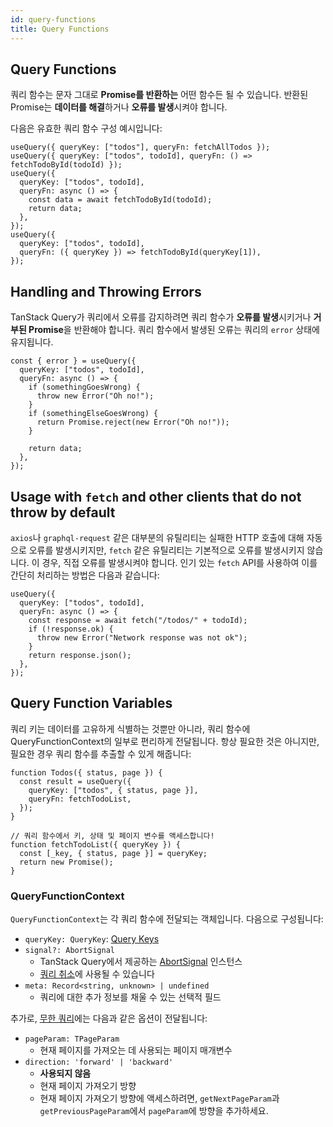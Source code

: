 ```yaml
---
id: query-functions
title: Query Functions
---
```


## Query Functions

쿼리 함수는 문자 그대로 **Promise를 반환하는** 어떤 함수든 될 수 있습니다. 반환된 Promise는 **데이터를 해결**하거나 **오류를 발생**시켜야 합니다.

다음은 유효한 쿼리 함수 구성 예시입니다:

```tsx
useQuery({ queryKey: ["todos"], queryFn: fetchAllTodos });
useQuery({ queryKey: ["todos", todoId], queryFn: () => fetchTodoById(todoId) });
useQuery({
  queryKey: ["todos", todoId],
  queryFn: async () => {
    const data = await fetchTodoById(todoId);
    return data;
  },
});
useQuery({
  queryKey: ["todos", todoId],
  queryFn: ({ queryKey }) => fetchTodoById(queryKey[1]),
});
```

## Handling and Throwing Errors

TanStack Query가 쿼리에서 오류를 감지하려면 쿼리 함수가 **오류를 발생**시키거나 **거부된 Promise**을 반환해야 합니다. 쿼리 함수에서 발생된 오류는 쿼리의 `error` 상태에 유지됩니다.

```tsx
const { error } = useQuery({
  queryKey: ["todos", todoId],
  queryFn: async () => {
    if (somethingGoesWrong) {
      throw new Error("Oh no!");
    }
    if (somethingElseGoesWrong) {
      return Promise.reject(new Error("Oh no!"));
    }

    return data;
  },
});
```

## Usage with `fetch` and other clients that do not throw by default

`axios`나 `graphql-request` 같은 대부분의 유틸리티는 실패한 HTTP 호출에 대해 자동으로 오류를 발생시키지만, `fetch` 같은 유틸리티는 기본적으로 오류를 발생시키지 않습니다. 이 경우, 직접 오류를 발생시켜야 합니다. 인기 있는 `fetch` API를 사용하여 이를 간단히 처리하는 방법은 다음과 같습니다:

```tsx
useQuery({
  queryKey: ["todos", todoId],
  queryFn: async () => {
    const response = await fetch("/todos/" + todoId);
    if (!response.ok) {
      throw new Error("Network response was not ok");
    }
    return response.json();
  },
});
```

## Query Function Variables

쿼리 키는 데이터를 고유하게 식별하는 것뿐만 아니라, 쿼리 함수에 QueryFunctionContext의 일부로 편리하게 전달됩니다. 항상 필요한 것은 아니지만, 필요한 경우 쿼리 함수를 추출할 수 있게 해줍니다:

```tsx
function Todos({ status, page }) {
  const result = useQuery({
    queryKey: ["todos", { status, page }],
    queryFn: fetchTodoList,
  });
}

// 쿼리 함수에서 키, 상태 및 페이지 변수를 액세스합니다!
function fetchTodoList({ queryKey }) {
  const [_key, { status, page }] = queryKey;
  return new Promise();
}
```

### QueryFunctionContext

`QueryFunctionContext`는 각 쿼리 함수에 전달되는 객체입니다. 다음으로 구성됩니다:

- `queryKey: QueryKey`: [Query Keys](/docs/api-references/query-keys)
- `signal?: AbortSignal`
  - TanStack Query에서 제공하는 [AbortSignal](https://developer.mozilla.org/en-US/docs/Web/API/AbortSignal) 인스턴스
  - [쿼리 취소](/docs/api-references/query-cancellation)에 사용될 수 있습니다
- `meta: Record<string, unknown> | undefined`
  - 쿼리에 대한 추가 정보를 채울 수 있는 선택적 필드

추가로, [무한 쿼리](/docs/api-references/infinite-queries)에는 다음과 같은 옵션이 전달됩니다:

- `pageParam: TPageParam`
  - 현재 페이지를 가져오는 데 사용되는 페이지 매개변수
- `direction: 'forward' | 'backward'`
  - **사용되지 않음**
  - 현재 페이지 가져오기 방향
  - 현재 페이지 가져오기 방향에 액세스하려면, `getNextPageParam`과 `getPreviousPageParam`에서 `pageParam`에 방향을 추가하세요.
